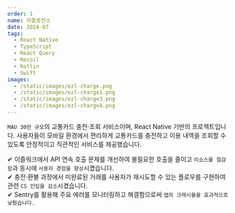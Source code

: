 ```yaml
---
order: 1
name: 이즐충전소
date: 2024-07
tags:
  - React Native
  - TypeScript
  - React Query
  - Recoil
  - Kotlin
  - Swift
images:
  - /static/images/ezl-charge.png
  - /static/images/ezl-charge1.png
  - /static/images/ezl-charge3.png
  - /static/images/ezl-charge4.png
---
```


`MAU 30만 규모`의 교통카드 충전·조회 서비스이며, React Native 기반의 프로젝트입니다.
사용자들이 모바일 환경에서 편리하게 교통카드를 충전하고 이용 내역을 조회할 수 있도록 안정적이고 직관적인 서비스를 제공했습니다.

✔ 이즐워크에서 API 연속 호출 문제를 개선하여 불필요한 호출을 줄이고 `리소스를 절감함`과 동시에 `사용자 경험을 향상`시켰습니다.<br/>
✔ 충전·환불 과정에서 미완료된 거래를 사용자가 재시도할 수 있는 플로우를 구현하여 관련 `CS 인입을 감소`시켰습니다. <br/>
✔ Sentry를 활용해 주요 에러를 모니터링하고 해결함으로써 `앱의 크래시율을 효과적으로 낮췄습니다.`
